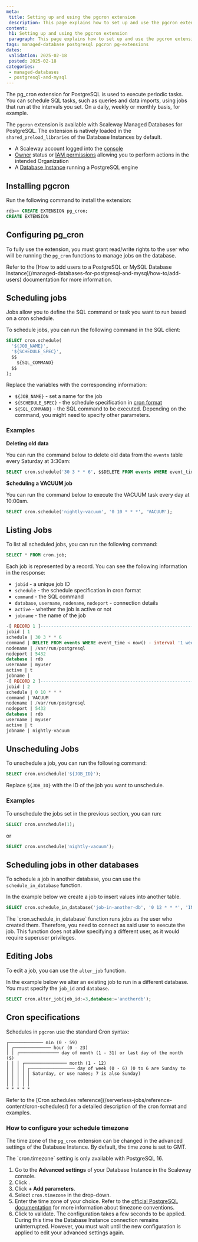 ```yaml
---
meta:
 title: Setting up and using the pgcron extension
 description: This page explains how to set up and use the pgcron extension.
content:
 h1: Setting up and using the pgcron extension
 paragraph: This page explains how to set up and use the pgcron extension.
tags: managed-database postgresql pgcron pg-extensions
dates:
 validation: 2025-02-18
 posted: 2025-02-18
categories:
 - managed-databases
 - postgresql-and-mysql
---
```


The pg_cron extension for PostgreSQL is used to execute periodic tasks. You can schedule SQL tasks, such as queries and data imports, using jobs that run at the intervals you set. On a daily, weekly or monthly basis, for example.

The `pgcron` extension is available with Scaleway Managed Databases for PostgreSQL. The extension is natively loaded in the `shared_preload_libraries` of the Database Instances by default.

<Macro id="requirements" />

- A Scaleway account logged into the [console](https://console.scaleway.com)
- [Owner](/iam/concepts/#owner) status or [IAM permissions](/iam/concepts/#permission) allowing you to perform actions in the intended Organization
- A [Database Instance](/managed-databases-for-postgresql-and-mysql/how-to/create-a-database/) running a PostgreSQL engine

## Installing pgcron

Run the following command to install the extension:

```sql
rdb=> CREATE EXTENSION pg_cron;
CREATE EXTENSION
```

## Configuring pg_cron

To fully use the extension, you must grant read/write rights to the user who will be running the `pg_cron` functions to manage jobs on the database.

<Message type="note">
  Refer to the [How to add users to a PostgreSQL or MySQL Database Instance](/managed-databases-for-postgresql-and-mysql/how-to/add-users) documentation for more information.
</Message>

## Scheduling jobs

Jobs allow you to define the SQL command or task you want to run based on a cron schedule.

To schedule jobs, you can run the following command in the SQL client:
```sql
SELECT cron.schedule(
  '${JOB_NAME}',
  '${SCHEDULE_SPEC}',
  $$
    ${SQL_COMMAND}
  $$
);
```

Replace the variables with the corresponding information:

- `${JOB_NAME}` - set a name for the job
- `${SCHEDULE_SPEC}` - the schedule specification in [cron format](/serverless-jobs/reference-content/cron-schedules/)
- `${SQL_COMMAND}` - the SQL command to be executed. Depending on the command, you might need to specify other parameters.

### Examples

**Deleting old data**

You can run the command below to delete old data from the `events` table every Saturday at 3:30am:

```sql
SELECT cron.schedule('30 3 * * 6', $$DELETE FROM events WHERE event_time < now() - interval '1 week'$$);
```

**Scheduling a VACUUM job**

You can run the command below to execute the VACUUM task every day at 10:00am.

```sql
SELECT cron.schedule('nightly-vacuum', '0 10 * * *', 'VACUUM');
```

## Listing Jobs

To list all scheduled jobs, you can run the following command:

```sql
SELECT * FROM cron.job;
```
Each job is represented by a record. You can see the following information in the response:

- `jobid` - a unique job ID
- `schedule` - the schedule specification in cron format
- `command` - the SQL command
- `database`, `username`, `nodename`, `nodeport` - connection details
- `active` - whether the job is active or not
- `jobname` - the name of the job

```sql
-[ RECORD 1 ]-------------------------------------------------------------
jobid | 1
schedule | 30 3 * * 6
command | DELETE FROM events WHERE event_time < now() - interval '1 week'
nodename | /var/run/postgresql
nodeport | 5432
database | rdb
username | myuser
active | t
jobname |
-[ RECORD 2 ]-------------------------------------------------------------
jobid | 2
schedule | 0 10 * * *
command | VACUUM
nodename | /var/run/postgresql
nodeport | 5432
database | rdb
username | myuser
active | t
jobname | nightly-vacuum
```

## Unscheduling Jobs

To unschedule a job, you can run the following command:

```sql
SELECT cron.unschedule('${JOB_ID}');
```
Replace `${JOB_ID}` with the ID of the job you want to unschedule.

### Examples

To unschedule the jobs set in the previous section, you can run:

```sql
SELECT cron.unschedule(1);
```

or

```sql
SELECT cron.unschedule('nightly-vacuum');
```

## Scheduling jobs in other databases

To schedule a job in another database, you can use the `schedule_in_database` function.

In the example below we create a job to insert values into another table.

```sql
SELECT cron.schedule_in_database('job-in-another-db', '0 12 * * *', 'INSERT INTO public.another_db_table values (now())', 'mydb');
```
<Message type="note">
  The `cron.schedule_in_database` function runs jobs as the user who created them. Therefore, you need to connect as said user to execute the job. This function does not allow specifying a different user, as it would require superuser privileges.
</Message>


## Editing Jobs

To edit a job, you can use the `alter_job` function.

In the example below we alter an existing job to run in a different database. You must specify the `job_id` and `database`.

```sql
SELECT cron.alter_job(job_id:=3,database:='anotherdb');
```

## Cron specifications

Schedules in `pgcron` use the standard Cron syntax:

```
┌───────────── min (0 - 59)
│ ┌────────────── hour (0 - 23)
│ │ ┌─────────────── day of month (1 - 31) or last day of the month ($)
│ │ │ ┌──────────────── month (1 - 12)
│ │ │ │ ┌───────────────── day of week (0 - 6) (0 to 6 are Sunday to
│ │ │ │ │ Saturday, or use names; 7 is also Sunday)
│ │ │ │ │
│ │ │ │ │
* * * * *
```

<Message type="tip">
  Refer to the [Cron schedules reference](/serverless-jobs/reference-content/cron-schedules/) for a detailed description of the cron format and examples.
</Message>

### How to configure your schedule timezone

The time zone of the `pg_cron` extension can be changed in the advanced settings of the Database Instance. By default, the time zone is set to GMT.

<Message type="note">
  The `cron.timezone` setting is only available with PostgreSQL 16.
</Message>

1. Go to the **Advanced settings** of your Database Instance in the Scaleway console.
2. Click <Icon name="edit" />.
3. Click **+ Add parameters**.
4. Select `cron.timezone` in the drop-down.
5. Enter the time zone of your choice.
    <Message type="tip">
      Refer to the [official PostgreSQL documentation](https://www.postgresql.org/docs/current/datatype-datetime.html#DATATYPE-TIMEZONES) for more information about timezone conventions.
    </Message>
6. Click <Icon name="validate" /> to validate.
    <Message type="note">
      The configuration takes a few seconds to be applied. During this time the Database Instance connection remains uninterrupted. However, you must wait until the new configuration is applied to edit your advanced settings again.
    </Message>
